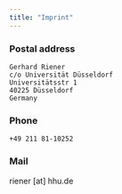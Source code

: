 ```yaml
---
title: "Imprint"
---
```


### Postal address
    Gerhard Riener
    c/o Universität Düsseldorf
    Universitätsstr 1
    40225 Düsseldorf
    Germany
### Phone
    +49 211 81-10252 
### Mail
  riener [at] hhu.de
